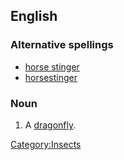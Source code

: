 ==English==
===Alternative spellings===
*[[horse stinger]]
*[[horsestinger]]
===Noun===
{{en-noun}}

# A [[dragonfly]].
[[Category:Insects]]